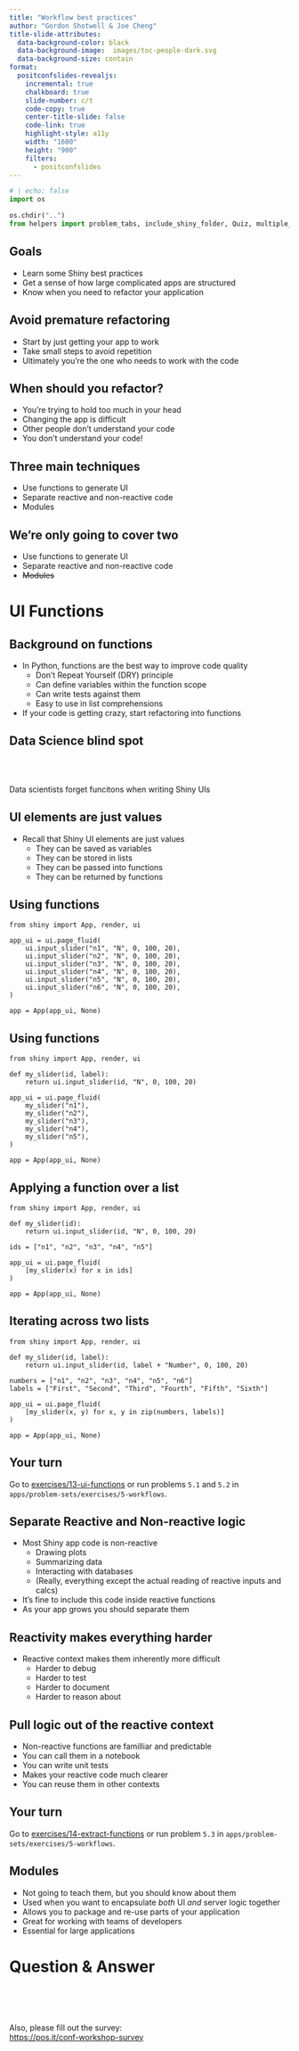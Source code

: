 ```yaml
---
title: "Workflow best practices"
author: "Gordon Shotwell & Joe Cheng"
title-slide-attributes: 
  data-background-color: black
  data-background-image:  images/toc-people-dark.svg
  data-background-size: contain
format:
  positconfslides-revealjs: 
    incremental: true
    chalkboard: true
    slide-number: c/t
    code-copy: true
    center-title-slide: false
    code-link: true
    highlight-style: a11y
    width: "1600"
    height: "900"
    filters:
      - positconfslides
---
```

```python
# | echo: false
import os

os.chdir("..")
from helpers import problem_tabs, include_shiny_folder, Quiz, multiple_choice_app

```

## Goals

- Learn some Shiny best practices
- Get a sense of how large complicated apps are structured
- Know when you need to refactor your application

## Avoid premature refactoring

- Start by just getting your app to work
- Take small steps to avoid repetition
- Ultimately you're the one who needs to work with the code

## When should you refactor?
- You're trying to hold too much in your head
- Changing the app is difficult
- Other people don't understand your code
- You don't understand your code!

## Three main techniques
- Use functions to generate UI
- Separate reactive and non-reactive code
- Modules

## We're only going to cover two
::: {.nonincremental}
- Use functions to generate UI
- Separate reactive and non-reactive code
- ~~Modules~~
:::

# UI Functions

## Background on functions

- In Python, functions are the best way to improve code quality
    - Don't Repeat Yourself (DRY) principle
    - Can define variables within the function scope
    - Can write tests against them
    - Easy to use in list comprehensions
- If your code is getting crazy, start refactoring into functions

## Data Science blind spot
<br><br>

:::{.large}
Data scientists forget funcitons when writing Shiny UIs
:::

## UI elements are just values

- Recall that Shiny UI elements are just values
    - They can be saved as variables
    - They can be stored in lists
    - They can be passed into functions 
    - They can be returned by functions

## Using functions

```.python
from shiny import App, render, ui

app_ui = ui.page_fluid(
    ui.input_slider("n1", "N", 0, 100, 20),
    ui.input_slider("n2", "N", 0, 100, 20),
    ui.input_slider("n3", "N", 0, 100, 20),
    ui.input_slider("n4", "N", 0, 100, 20),
    ui.input_slider("n5", "N", 0, 100, 20),
    ui.input_slider("n6", "N", 0, 100, 20),
)

app = App(app_ui, None)
```

## Using functions

```.python
from shiny import App, render, ui

def my_slider(id, label):
    return ui.input_slider(id, "N", 0, 100, 20)

app_ui = ui.page_fluid(
    my_slider("n1"),
    my_slider("n2"),
    my_slider("n3"),
    my_slider("n4"),
    my_slider("n5"),
)

app = App(app_ui, None)
```

## Applying a function over a list

```.python
from shiny import App, render, ui

def my_slider(id):
    return ui.input_slider(id, "N", 0, 100, 20)

ids = ["n1", "n2", "n3", "n4", "n5"]

app_ui = ui.page_fluid(
    [my_slider(x) for x in ids]
)

app = App(app_ui, None)
```

## Iterating across two lists

```.python
from shiny import App, render, ui

def my_slider(id, label):
    return ui.input_slider(id, label + "Number", 0, 100, 20)

numbers = ["n1", "n2", "n3", "n4", "n5", "n6"]
labels = ["First", "Second", "Third", "Fourth", "Fifth", "Sixth"]

app_ui = ui.page_fluid(
    [my_slider(x, y) for x, y in zip(numbers, labels)]
)

app = App(app_ui, None)
```
<!-- 
## Benefits of functions
- Defines the the logic in one place
- First step on the abstraction ladder
- Clarifies how components interact with each other
 -->

## Your turn

Go to [exercises/13-ui-functions](../exercises/13-ui-functions.html) or run problems `5.1` and `5.2` in `apps/problem-sets/exercises/5-workflows`.

## Separate Reactive and Non-reactive logic

- Most Shiny app code is non-reactive
    - Drawing plots
    - Summarizing data
    - Interacting with databases
    - (Really, everything except the actual reading of reactive inputs and calcs)
- It's fine to include this code inside reactive functions
- As your app grows you should separate them

## Reactivity makes everything harder

- Reactive context makes them inherently more difficult
    - Harder to debug
    - Harder to test
    - Harder to document
    - Harder to reason about

## Pull logic out of the reactive context
- Non-reactive functions are familliar and predictable
- You can call them in a notebook
- You can write unit tests 
- Makes your reactive code much clearer
- You can reuse them in other contexts

## Your turn

Go to [exercises/14-extract-functions](../exercises/14-extract-functions.html) or run problem `5.3` in `apps/problem-sets/exercises/5-workflows`.


## Modules
- Not going to teach them, but you should know about them
- Used when you want to encapsulate _both_ UI _and_ server logic together
- Allows you to package and re-use parts of your application
- Great for working with teams of developers
- Essential for large applications

# Question & Answer

<br><br><br>

Also, please fill out the survey:  
[https://pos.it/conf-workshop-survey](https://pos.it/conf-workshop-survey)